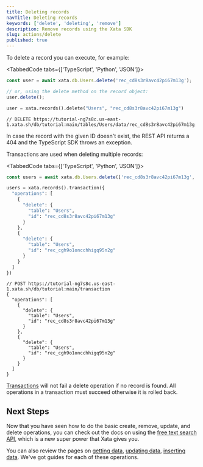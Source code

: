 ```yaml
---
title: Deleting records
navTitle: Deleting records
keywords: ['delete', 'deleting', 'remove']
description: Remove records using the Xata SDK
slug: actions/delete
published: true
---
```


To delete a record you can execute, for example:

<TabbedCode tabs={['TypeScript', 'Python', 'JSON']}>

```ts
const user = await xata.db.Users.delete('rec_cd8s3r8avc42pi67m13g');

// or, using the delete method on the record object:
user.delete();
```

```python
user = xata.records().delete("Users", "rec_cd8s3r8avc42pi67m13g")
```

```jsonc
// DELETE https://tutorial-ng7s8c.us-east-1.xata.sh/db/tutorial:main/tables/Users/data/rec_cd8s3r8avc42pi67m13g
```

</TabbedCode>

In case the record with the given ID doesn't exist, the REST API returns a 404 and the TypeScript SDK throws an exception.

Transactions are used when deleting multiple records:

<TabbedCode tabs={['TypeScript', 'Python', 'JSON']}>

```ts
const users = await xata.db.Users.delete(['rec_cd8s3r8avc42pi67m13g', 'rec_cgh9o1oncchhigq95n2g']);
```

```python
users = xata.records().transaction({
  "operations": [
    {
      "delete": {
        "table": "Users",
        "id": "rec_cd8s3r8avc42pi67m13g"
      }
    },
    {
      "delete": {
        "table": "Users",
        "id": "rec_cgh9o1oncchhigq95n2g"
      }
    }
  ]
})
```

```jsonc
// POST https://tutorial-ng7s8c.us-east-1.xata.sh/db/tutorial:main/transaction
{
  "operations": [
    {
      "delete": {
        "table": "Users",
        "id": "rec_cd8s3r8avc42pi67m13g"
      }
    },
    {
      "delete": {
        "table": "Users",
        "id": "rec_cgh9o1oncchhigq95n2g"
      }
    }
  ]
}
```

</TabbedCode>

[Transactions](/docs/typescript-client/transaction) will not fail a delete operation if no record is found. All operations in a transaction must succeed otherwise it is rolled back.

## Next Steps

Now that you have seen how to do the basic create, remove, update, and delete operations, you can check out the docs on using the [free text search API](/docs/typescript-client/search), which is a new super power that Xata gives you.

You can also review the pages on [getting data](/docs/typescript-client/get), [updating data](/docs/typescript-client/update), [inserting data](/docs/typescript-client/insert). We've got guides for each of these operations.
